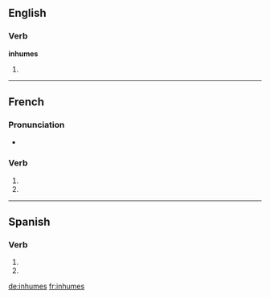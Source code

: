 {{also|inhumés}}
==English==

===Verb===
'''inhumes'''

# {{third-person singular of|inhume}}

----

==French==

===Pronunciation===
* {{homophones|inhume|inhument}}

===Verb===
{{fr-verb-form}}

# {{conjugation of|inhumer||2|s|pres|ind|lang=fr}}
# {{conjugation of|inhumer||2|s|pres|sub|lang=fr}}
{{count page|[[Wiktionary:Page count]]}}

----

==Spanish==

===Verb===
{{es-verb-form|inhumar}}

# {{es-verb form of|ending=ar|mood=imperative|sense=negative|pers=2|formal=no|number=singular|[[inhumar]]}}
# {{es-verb form of|ending=ar|mood=subjunctive|tense=present|pers=2|formal=no|number=singular|[[inhumar]]}}

[[de:inhumes]]
[[fr:inhumes]]